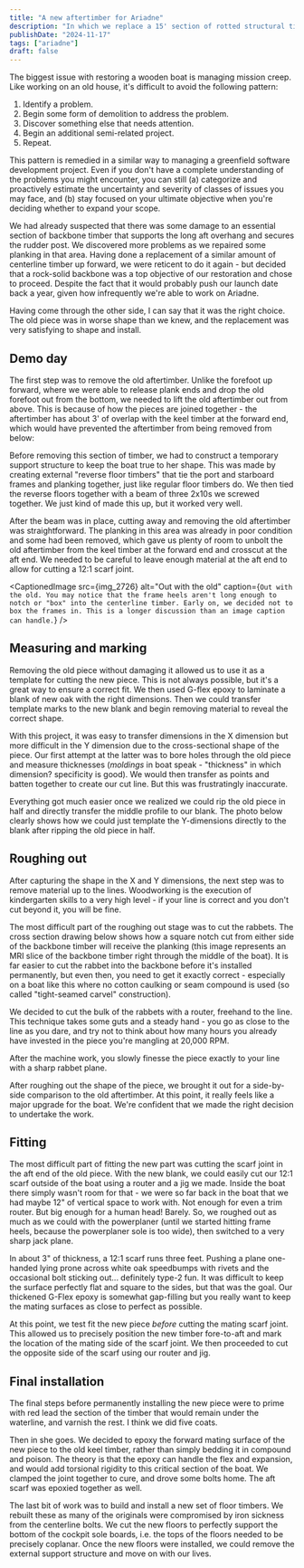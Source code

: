 ```yaml
---
title: "A new aftertimber for Ariadne"
description: "In which we replace a 15' section of rotted structural timber."
publishDate: "2024-11-17"
tags: ["ariadne"]
draft: false
---
```



The biggest issue with restoring a wooden boat is managing mission creep. Like working on an old house, it's difficult to avoid the following pattern:
1. Identify a problem.
2. Begin some form of demolition to address the problem.
3. Discover something else that needs attention.
4. Begin an additional semi-related project.
5. Repeat.

This pattern is remedied in a similar way to managing a greenfield software development project. Even if you don't have a complete understanding of the problems you might encounter, you can still (a) categorize and proactively estimate the uncertainty and severity of classes of issues you may face, and (b) stay focused on your ultimate objective when you're deciding whether to expand your scope.

We had already suspected that there was some damage to an essential section of backbone timber that supports the long aft overhang and secures the rudder post. We discovered more problems as we repaired some planking in that area. Having done a replacement of a similar amount of centerline timber up forward, we were reticent to do it again - but decided that a rock-solid backbone was a top objective of our restoration and chose to proceed. Despite the fact that it would probably push our launch date back a year, given how infrequently we're able to work on Ariadne. 

Having come through the other side, I can say that it was the right choice. The old piece was in worse shape than we knew, and the replacement was very satisfying to shape and install.

<CaptionedImage
  src={img_3127}
  alt="Iron sickness"
  caption="The extent of damage wasn't completely visible until we split the old timber in half. Note the dark coloration at the holes - this is 'iron sickness' from the old iron fasteners degrading the strength of the timber."
/>

## Demo day

The first step was to remove the old aftertimber. Unlike the forefoot up forward, where we were able to release plank ends and drop the old forefoot out from the bottom, we needed to lift the old aftertimber out from above. This is because of how the pieces are joined together - the aftertimber has about 3' of overlap with the keel timber at the forward end, which would have prevented the aftertimber from being removed from below:

<CaptionedImage
  src={img_figure_6_1a}
  alt="Aftertimber orientation"
  caption="The aftertimber (red) is oriented such that the forward end overlaps (blue) the sternpost and keel timbers by about 3', preventing it from being removed from the bottom. Image credit: skills.woodenboat.com"
/>

Before removing this section of timber, we had to construct a temporary support structure to keep the boat true to her shape. This was made by creating external "reverse floor timbers" that tie the port and starboard frames and planking together, just like regular floor timbers do. We then tied the reverse floors together with a beam of three 2x10s we screwed together. We just kind of made this up, but it worked very well. 

<CaptionedImage
  src={img_2455}
  alt="Trimming external floors"
  caption="After the external floors were attached, we trimmed them to a consistent depth for attaching the beam."
/>

<CaptionedImage
  src={img_2457}
  alt="Close-up view of rotted timber"
  caption="The external floors tied together the beam. Jackstands hold the beam up with a modest amount of pressure."
/>

<CaptionedImage
  src={img_2727}
  alt="Close up of reverse floor from the inside"
  caption="The reverse floors are attached to the planking from the inside using 3 inch deck screws and fender washers. We've used a similar technique to glue up laminated frames in situ, screwing them down from the inside out."
/>

After the beam was in place, cutting away and removing the old aftertimber was straightforward. The planking in this area was already in poor condition and some had been removed, which gave us plenty of room to unbolt the old aftertimber from the keel timber at the forward end and crosscut at the aft end. We needed to be careful to leave enough material at the aft end to allow for cutting a 12:1 scarf joint.

<CaptionedImage
  src={img_2726}
  alt="Out with the old"
  caption={`Out with the old. You may notice that the frame heels aren't long enough to notch or "box" into the centerline timber. Early on, we decided not to box the frames in. This is a longer discussion than an image caption can handle.`}
/>


## Measuring and marking

Removing the old piece without damaging it allowed us to use it as a template for cutting the new piece. This is not always possible, but it's a great way to ensure a correct fit. We then used G-flex epoxy to laminate a blank of new oak with the right dimensions. Then we could transfer template marks to the new blank and begin removing material to reveal the correct shape.

<CaptionedImage
  src={img_df9e4fd_294c_4702_b032_3a12894749a2}
  alt="Old and new"
  caption="Old piece of aftertimber alongside the blank of new white oak that will replace it (stood on edge)."
/>

With this project, it was easy to transfer dimensions in the X dimension but more difficult in the Y dimension due to the cross-sectional shape of the piece. Our first attempt at the latter was to bore holes through the old piece and measure thicknesses (_moldings_ in boat speak - "thickness" in which dimension? specificity is good). We would then transfer as points and batten together to create our cut line. But this was frustratingly inaccurate.

<CaptionedImage
  src={img_2733}
  alt="Y dimension mockup"
  caption="Boring measurement holes during our first attempt at transferring the Y dimension. This was inaccurate because we were suspending maximum thickness in the middle of the piece and trying to project it downwards to the new blank. The distortions and damage to the old piece didn't help."
/>

Everything got much easier once we realized we could rip the old piece in half and directly transfer the middle profile to our blank. The photo below clearly shows how we could just template the Y-dimensions directly to the blank after ripping the old piece in half.

<CaptionedImage
  src={img_2734}
  alt="Direct template transfer"
  caption="Much easier to transfer the Y-dimensions directly to the blank after ripping the old piece in half. Actually cutting it in half was a little dicey given all of the metal fasteners."
/>


## Roughing out

After capturing the shape in the X and Y dimensions, the next step was to remove material up to the lines. Woodworking is the execution of kindergarten skills to a very high level - if your line is correct and you don't cut beyond it, you will be fine.

<CaptionedImage
  src={img_2765}
  alt="Marks"
  caption="The marks closest to the camera show the faying surface where the new piece will join the old piece. The three long parallel lines show the cutwater, and by extension, how large the rabbet on either side will be."
/>

<CaptionedImage
  src={img_2742}
  alt="Jack rabbet"
  caption="A rule of thumb when roughing out is to start with the most aggressive tools, but remove less and less material in a single pass as you approach your line. The final shaping is often done with hand tools like this jack rabbet plane."
/>

The most difficult part of the roughing out stage was to cut the rabbets. The cross section drawing below shows how a square notch cut from either side of the backbone timber will receive the planking (this image represents an MRI slice of the backbone timber right through the middle of the boat). It is far easier to cut the rabbet into the backbone before it's installed permanently, but even then, you need to get it exactly correct - especially on a boat like this where no cotton caulking or seam compound is used (so called "tight-seamed carvel" construction).

We decided to cut the bulk of the rabbets with a router, freehand to the line. This technique takes some guts and a steady hand - you go as close to the line as you dare, and try not to think about how many hours you already have invested in the piece you're mangling at 20,000 RPM.

After the machine work, you slowly finesse the piece exactly to your line with a sharp rabbet plane. 

<CaptionedImage
  src={forefoot_rabbet_comparison}
  alt="Rabbet comparison"
  caption="The rabbets are square grooves that accept the hood ends of the planking on either side of the boat. They must be dead square to accept the square ends of the planking stock."
/>

<CaptionedImage
  src={img_2768}
  alt="Routed out waste"
  caption="The router made quick work of the majority of the waste in both rabbets."
/>

<BlogVideo src="new-aftertimber-aug22/img_2766.mp4" comment="YOLO." />

<BlogVideo src="new-aftertimber-aug22/img_a_d3f8_4178_9e8f_65c5267b86b1.mp4" comment="Final approach to the line is done carefully with a sharp rabbet plane after the bulk of the waste was removed by the router." />

After roughing out the shape of the piece, we brought it out for a side-by-side comparison to the old aftertimber. At this point, it really feels like a major upgrade for the boat. We're confident that we made the right decision to undertake the work.

<CaptionedImage
  src={img_4945}
  alt="Side by side"
  caption="Pretty happy with the shape of the new piece after roughing it out and comparing it to the old one."
/>

<CaptionedImage
  src={img_4950}
  alt="Side by side"
  caption="The new piece is MUCH heavier."
/>

## Fitting

The most difficult part of fitting the new part was cutting the scarf joint in the aft end of the old piece. With the new blank, we could easily cut our 12:1 scarf outside of the boat using a router and a jig we made. Inside the boat there simply wasn't room for that - we were so far back in the boat that we had maybe 12" of vertical space to work with. Not enough for even a trim router. But big enough for a human head! Barely. So, we roughed out as much as we could with the powerplaner (until we started hitting frame heels, because the powerplaner sole is too wide), then switched to a very sharp jack plane.

<CaptionedImage
  src={img_2775}
  alt="Power planer"
  caption="End of the powerplaner stage. Notice the closest frame heel on the left side of the image (starboard side of the boat) has been pared a bit due to the plane sole being too wide to fit between the heels."
/>

In about 3" of thickness, a 12:1 scarf runs three feet. Pushing a plane one-handed lying prone across white oak speedbumps with rivets and the occasional bolt sticking out... definitely type-2 fun. It was difficult to keep the surface perfectly flat and square to the sides, but that was the goal. Our thickened G-Flex epoxy is somewhat gap-filling but you really want to keep the mating surfaces as close to perfect as possible.

<BlogVideo src="new-aftertimber-aug22/img_4941.mp4" comment="Notice how I'm planing in the incorrect direction relative to the grain - but it protects the feather edge nearest to my body. I can get away with it because my blade is very sharp. Not gonna lie, this part sucked." />

<CaptionedImage
  src={img_4943}
  alt="Progress check"
  caption="Checking the surface of the scarf joint by eye. You can see we're not quite down to a feather edge, probably another 3/16 to go. You can also see one of the main 2x10 support beams directly under the cutwater."
/>

<CaptionedImage
  src={img_2779}
  alt="Done planing"
  caption="The aftermath. Finished with the scarf joint and ready to install."
/>

At this point, we test fit the new piece _before_ cutting the mating scarf joint. This allowed us to precisely position the new timber fore-to-aft and mark the location of the mating side of the scarf joint. We then proceeded to cut the opposite side of the scarf using our router and jig.

<CaptionedImage
  src={img_2782}
  alt="Longboi"
  caption="This picture really gives you a sense of how long the new piece is and how slender the boat is."
/>

<CaptionedImage
  src={img_2785}
  alt="An important part of it"
  caption="Accomplishments deserve to be celebrated. Pick a bottle from the whiskey bucket and drink in the view."
/>

## Final installation

The final steps before permanently installing the new piece were to prime with red lead the section of the timber that would remain under the waterline, and varnish the rest. I think we did five coats. 

<CaptionedImage
  src={img_2794}
  alt="Description needed"
  caption="The extent of rot wasn't visible until we removed the planking. Note the dark coloration and crumbling texture."
/>

<CaptionedImage
  src={img_4964}
  alt="Description needed"
  caption="The extent of rot wasn't visible until we removed the planking. Note the dark coloration and crumbling texture."
/>

Then in she goes. We decided to epoxy the forward mating surface of the new piece to the old keel timber, rather than simply bedding it in compound and poison. The theory is that the epoxy can handle the flex and expansion, and would add torsional rigidity to this critical section of the boat. We clamped the joint together to cure, and drove some bolts home. The aft scarf was epoxied together as well.

<CaptionedImage
  src={img_2797}
  alt="In she goes"
  caption="Looking aft. You can see the aft scarf joint gluing up in the distance."
/>

<CaptionedImage
  src={img_2800}
  alt="Clamps off"
  caption="Clamps off, looking forward. Before any of the floor timbers have been installed. The crosspiece in the middle of the orange paint is an old cockpit sole (floorboard) support, which will be replaced by beefed up floors."
/>

The last bit of work was to build and install a new set of floor timbers. We rebuilt these as many of the originals were compromised by iron sickness from the centerline bolts. We cut the new floors to perfectly support the bottom of the cockpit sole boards, i.e. the tops of the floors needed to be precisely coplanar. Once the new floors were installed, we could remove the external support structure and move on with our lives.

<CaptionedImage
  src={img_2810}
  alt="New floors"
  caption="Floors. The three visible flat-top floors are cut with co-planar tops to support the cockpit sole boards we step on."
/>

<CaptionedImage
  src={img_2809}
  alt="Sternpost"
  caption="Bonus: new mahogany sternpost. The forward section of the aftertimber is visible here. It will need to have a rabbet cut into it to receive planking - this ended up being quite a tricky section to solve."
/>
